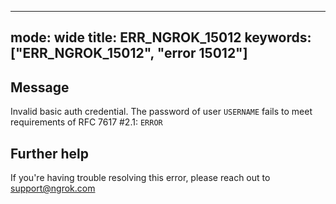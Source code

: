 
---
mode: wide
title: ERR_NGROK_15012
keywords: ["ERR_NGROK_15012", "error 15012"]
---

## Message
Invalid basic auth credential. The password of user `USERNAME` fails to meet requirements of RFC 7617 #2.1: `ERROR`




## Further help
If you're having trouble resolving this error, please reach out to [support@ngrok.com](mailto:support@ngrok.com?subject=Help%20with%20ERR_NGROK_15012)

